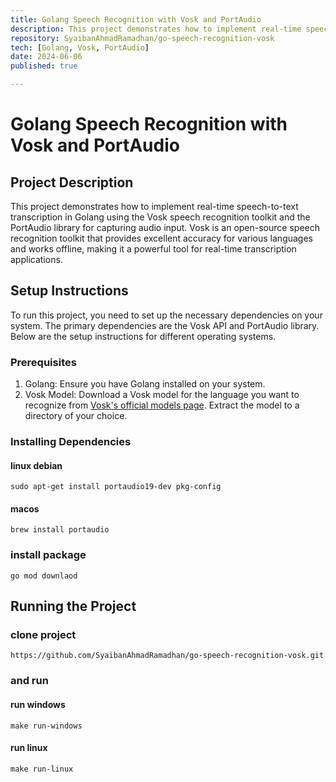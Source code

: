 ```yaml
---
title: Golang Speech Recognition with Vosk and PortAudio
description: This project demonstrates how to implement real-time speech-to-text transcription in Golang using the Vosk speech recognition toolkit and the PortAudio library for capturing audio input. Vosk is an open-source speech recognition toolkit that provides excellent accuracy for various languages and works offline, making it a powerful tool for real-time transcription applications.
repository: SyaibanAhmadRamadhan/go-speech-recognition-vosk
tech: [Golang, Vosk, PortAudio]
date: 2024-06-06
published: true

---
```


# Golang Speech Recognition with Vosk and PortAudio

## Project Description
This project demonstrates how to implement real-time speech-to-text transcription in Golang using the Vosk speech recognition toolkit and the PortAudio library for capturing audio input. Vosk is an open-source speech recognition toolkit that provides excellent accuracy for various languages and works offline, making it a powerful tool for real-time transcription applications.

## Setup Instructions
To run this project, you need to set up the necessary dependencies on your system. The primary dependencies are the Vosk API and PortAudio library. Below are the setup instructions for different operating systems.

### Prerequisites
1. Golang: Ensure you have Golang installed on your system.
2. Vosk Model: Download a Vosk model for the language you want to recognize from [Vosk's official models page](https://alphacephei.com/vosk/models). Extract the model to a directory of your choice.

### Installing Dependencies
#### linux debian
```shell
sudo apt-get install portaudio19-dev pkg-config
```

#### macos
```shell
brew install portaudio
```

### install package
```shell
go mod downlaod
```

## Running the Project
### clone project
```shell
https://github.com/SyaibanAhmadRamadhan/go-speech-recognition-vosk.git
```

### and run
#### run windows
```shell
make run-windows
```
#### run linux
```shell
make run-linux
```